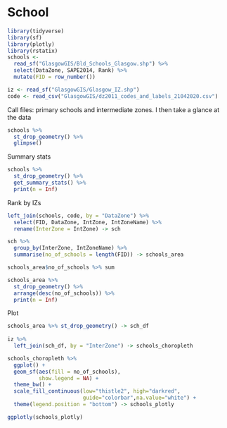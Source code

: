 # School


```r
library(tidyverse)
library(sf)
library(plotly)
library(rstatix)
schools <- 
  read_sf("GlasgowGIS/Bld_Schools_Glasgow.shp") %>% 
  select(DataZone, SAPE2014, Rank) %>% 
  mutate(FID = row_number()) 

iz <- read_sf("GlasgowGIS/Glasgow_IZ.shp")
code <- read_csv("GlasgowGIS/dz2011_codes_and_labels_21042020.csv")
```

Call files: primary schools and intermediate zones. I then take a glance at the data
```r
schools %>%
  st_drop_geometry() %>%
  glimpse()
```


Summary stats
```r
schools %>%
  st_drop_geometry() %>% 
  get_summary_stats() %>% 
  print(n = Inf) 
```

Rank by IZs
```r
left_join(schools, code, by = "DataZone") %>% 
  select(FID, DataZone, IntZone, IntZoneName) %>% 
  rename(InterZone = IntZone) -> sch

sch %>% 
  group_by(InterZone, IntZoneName) %>% 
  summarise(no_of_schools = length(FID)) -> schools_area

schools_area$no_of_schools %>% sum

schools_area %>%
  st_drop_geometry() %>% 
  arrange(desc(no_of_schools)) %>% 
  print(n = Inf)
```


Plot
```r
schools_area %>% st_drop_geometry() -> sch_df
  
iz %>% 
  left_join(sch_df, by = "InterZone") -> schools_choropleth

schools_choropleth %>% 
  ggplot() +
  geom_sf(aes(fill = no_of_schools),
          show.legend = NA) +
  theme_bw() +
  scale_fill_continuous(low="thistle2", high="darkred", 
                        guide="colorbar",na.value="white") +
  theme(legend.position = "bottom") -> schools_plotly

ggplotly(schools_plotly)

```

